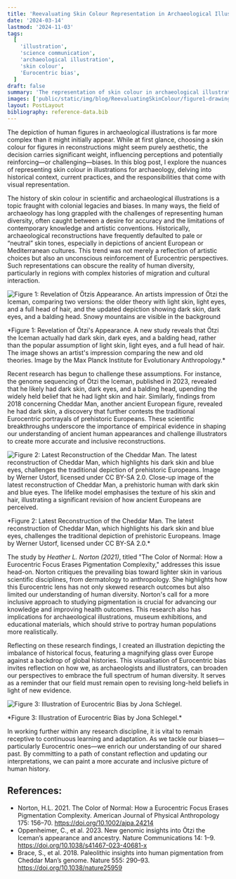 ```yaml
---
title: 'Reevaluating Skin Colour Representation in Archaeological Illustrations'
date: '2024-03-14'
lastmod: '2024-11-03'
tags:
  [
    'illustration',
    'science communication',
    'archaeological illustration',
    'skin colour',
    'Eurocentric bias',
  ]
draft: false
summary: 'The representation of skin colour in archaeological illustrations carries significant influence, impacting perceptions and often reinforcing biases. Recent genetic studies, like those on Ötzi the Iceman and Cheddar Man, challenge traditional Eurocentric depictions and advocate for a more accurate and diverse portrayal of human ancestry. Addressing these biases in visual storytelling requires a thoughtful, evidence-based approach, highlighting the ethical responsibility of illustrators and archaeologists to represent history inclusively.'
images: ['public/static/img/blog/ReevaluatingSkinColour/figure1-drawing-of-oetzi.jpeg']
layout: PostLayout
bibliography: reference-data.bib
---
```


The depiction of human figures in archaeological illustrations is far more complex than it might initially appear. While at first glance, choosing a skin colour for figures in reconstructions might seem purely aesthetic, the decision carries significant weight, influencing perceptions and potentially reinforcing—or challenging—biases. In this blog post, I explore the nuances of representing skin colour in illustrations for archaeology, delving into historical context, current practices, and the responsibilities that come with visual representation.

The history of skin colour in scientific and archaeological illustrations is a topic fraught with colonial legacies and biases. In many ways, the field of archaeology has long grappled with the challenges of representing human diversity, often caught between a desire for accuracy and the limitations of contemporary knowledge and artistic conventions. Historically, archaeological reconstructions have frequently defaulted to pale or “neutral” skin tones, especially in depictions of ancient European or Mediterranean cultures. This trend was not merely a reflection of artistic choices but also an unconscious reinforcement of Eurocentric perspectives. Such representations can obscure the reality of human diversity, particularly in regions with complex histories of migration and cultural interaction.

![Figure 1: Revelation of Ötzis Appearance. An artists impression of Ötzi the Iceman, comparing two versions: the older theory with light skin, light eyes, and a full head of hair, and the updated depiction showing dark skin, dark eyes, and a balding head. Snowy mountains are visible in the background](/static/img/blog/ReevaluatingSkinColour/figure1-drawing-of-oetzi.jpeg)

<div className="bottom-8 mt-2 text-sm">
  *Figure 1: Revelation of Ötzi's Appearance. A new study reveals that Ötzi the Iceman actually had
  dark skin, dark eyes, and a balding head, rather than the popular assumption of light skin, light
  eyes, and a full head of hair. The image shows an artist's impression comparing the new and old
  theories. Image by the Max Planck Institute for Evolutionary Anthropology.*
</div>

Recent research has begun to challenge these assumptions. For instance, the genome sequencing of Ötzi the Iceman, published in 2023, revealed that he likely had dark skin, dark eyes, and a balding head, upending the widely held belief that he had light skin and hair. Similarly, findings from 2018 concerning Cheddar Man, another ancient European figure, revealed he had dark skin, a discovery that further contests the traditional Eurocentric portrayals of prehistoric Europeans. These scientific breakthroughs underscore the importance of empirical evidence in shaping our understanding of ancient human appearances and challenge illustrators to create more accurate and inclusive reconstructions.

![Figure 2: Latest Reconstruction of the Cheddar Man. The latest reconstruction of Cheddar Man, which highlights his dark skin and blue eyes, challenges the traditional depiction of prehistoric Europeans. Image by Werner Ustorf, licensed under CC BY-SA 2.0. Close-up image of the latest reconstruction of Cheddar Man, a prehistoric human with dark skin and blue eyes. The lifelike model emphasises the texture of his skin and hair, illustrating a significant revision of how ancient Europeans are perceived.](/static/img/blog/ReevaluatingSkinColour/figure2-the-cheddar-man.jpeg)

<div className="bottom-8 mt-2 text-sm">
  *Figure 2: Latest Reconstruction of the Cheddar Man. The latest reconstruction of Cheddar Man,
  which highlights his dark skin and blue eyes, challenges the traditional depiction of prehistoric
  Europeans. Image by Werner Ustorf, licensed under CC BY-SA 2.0.*
</div>

The study by _Heather L. Norton (2021)_, titled "The Color of Normal: How a Eurocentric Focus Erases Pigmentation Complexity," addresses this issue head-on. Norton critiques the prevailing bias toward lighter skin in various scientific disciplines, from dermatology to anthropology. She highlights how this Eurocentric lens has not only skewed research outcomes but also limited our understanding of human diversity. Norton's call for a more inclusive approach to studying pigmentation is crucial for advancing our knowledge and improving health outcomes. This research also has implications for archaeological illustrations, museum exhibitions, and educational materials, which should strive to portray human populations more realistically.

Reflecting on these research findings, I created an illustration depicting the imbalance of historical focus, featuring a magnifying glass over Europe against a backdrop of global histories. This visualisation of Eurocentric bias invites reflection on how we, as archaeologists and illustrators, can broaden our perspectives to embrace the full spectrum of human diversity. It serves as a reminder that our field must remain open to revising long-held beliefs in light of new evidence.

![Figure 3: Illustration of Eurocentric Bias by Jona Schlegel.](/static/img/blog/ReevaluatingSkinColour/figure3-eurocentric-bias.jpeg "Illustration showing Eurocentric bias with a map of the world, a large magnifying glass highlighting Europe, and a stack of books labelled 'European History' on one side and 'Non-European History' on the other. The image symbolises the disproportionate focus on European history.")

<div className="bottom-8 mt-2 text-sm">
  *Figure 3: Illustration of Eurocentric Bias by Jona Schlegel.*
</div>

In working further within any research discipline, it is vital to remain receptive to continuous learning and adaptation. As we tackle our biases—particularly Eurocentric ones—we enrich our understanding of our shared past. By committing to a path of constant reflection and updating our interpretations, we can paint a more accurate and inclusive picture of human history.

## References:

- Norton, H.L. 2021. The Color of Normal: How a Eurocentric Focus Erases Pigmentation Complexity. American Journal of Physical Anthropology 175: 156–70. https://doi.org/10.1002/ajpa.24214
- Oppenheimer, C., et al. 2023. New genomic insights into Ötzi the Iceman’s appearance and ancestry. Nature Communications 14: 1–9. https://doi.org/10.1038/s41467-023-40681-x
- Brace, S., et al. 2018. Paleolithic insights into human pigmentation from Cheddar Man’s genome. Nature 555: 290–93. https://doi.org/10.1038/nature25959
